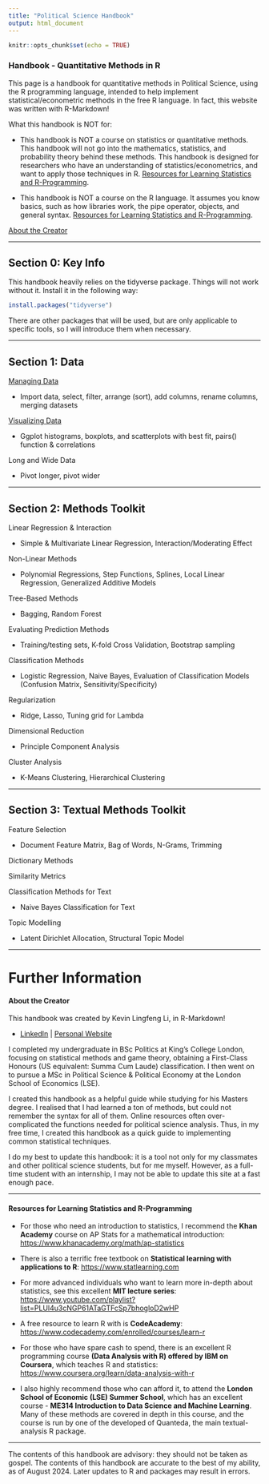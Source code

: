 ```yaml
---
title: "Political Science Handbook"
output: html_document
---
```


```r
knitr::opts_chunk$set(echo = TRUE)
```

### Handbook - Quantitative Methods in R

This page is a handbook for quantitative methods in Political Science, using the R programming language, intended to help implement statistical/econometric methods in the free R language. In fact, this website was written with R-Markdown!

What this handbook is NOT for:

-   This handbook is NOT a course on statistics or quantitative methods. This handbook will not go into the mathematics, statistics, and probability theory behind these methods. This handbook is designed for researchers who have an understanding of statistics/econometrics, and want to apply those techniques in R. [Resources for Learning Statistics and R-Programming].

-   This handbook is NOT a course on the R language. It assumes you know basics, such as how libraries work, the pipe operator, objects, and general syntax. [Resources for Learning Statistics and R-Programming].

[About the Creator]

------------------------------------------------------------------------

## Section 0: Key Info

This handbook heavily relies on the tidyverse package. Things will not work without it. Install it in the following way:

```r
install.packages("tidyverse")
```

There are other packages that will be used, but are only applicable to specific tools, so I will introduce them when necessary.

------------------------------------------------------------------------

## Section 1: Data

[Managing Data](https://politicalscience.github.io/r/managing_data.html)

-   Import data, select, filter, arrange (sort), add columns, rename columns, merging datasets

[Visualizing Data](https://politicalscience.github.io/r/visualizing_data.html)

-   Ggplot histograms, boxplots, and scatterplots with best fit, pairs() function & correlations

Long and Wide Data

-   Pivot longer, pivot wider

------------------------------------------------------------------------

## Section 2: Methods Toolkit

Linear Regression & Interaction

-   Simple & Multivariate Linear Regression, Interaction/Moderating Effect

Non-Linear Methods

-   Polynomial Regressions, Step Functions, Splines, Local Linear Regression, Generalized Additive Models

Tree-Based Methods

-   Bagging, Random Forest

Evaluating Prediction Methods

-   Training/testing sets, K-fold Cross Validation, Bootstrap sampling

Classification Methods

-   Logistic Regression, Naive Bayes, Evaluation of Classification Models (Confusion Matrix, Sensitivity/Specificity)

Regularization

-   Ridge, Lasso, Tuning grid for Lambda

Dimensional Reduction

-   Principle Component Analysis

Cluster Analysis

-   K-Means Clustering, Hierarchical Clustering

------------------------------------------------------------------------

## Section 3: Textual Methods Toolkit

Feature Selection

-   Document Feature Matrix, Bag of Words, N-Grams, Trimming

Dictionary Methods

Similarity Metrics

Classification Methods for Text

-   Naive Bayes Classification for Text

Topic Modelling

-   Latent Dirichlet Allocation, Structural Topic Model

------------------------------------------------------------------------

# Further Information

#### About the Creator

This handbook was created by Kevin Lingfeng Li, in R-Markdown!

-   [LinkedIn](https://www.linkedin.com/in/kevinlingfengli/) \| [Personal Website](https://kevinli03.github.io)

I completed my undergraduate in BSc Politics at King's College London, focusing on statistical methods and game theory, obtaining a First-Class Honours (US equivalent: Summa Cum Laude) classification. I then went on to pursue a MSc in Political Science & Political Economy at the London School of Economics (LSE).

I created this handbook as a helpful guide while studying for his Masters degree. I realised that I had learned a ton of methods, but could not remember the syntax for all of them. Online resources often over-complicated the functions needed for political science analysis. Thus, in my free time, I created this handbook as a quick guide to implementing common statistical techniques.

I do my best to update this handbook: it is a tool not only for my classmates and other political science students, but for me myself. However, as a full-time student with an internship, I may not be able to update this site at a fast enough pace.

------------------------------------------------------------------------

#### Resources for Learning Statistics and R-Programming

-   For those who need an introduction to statistics, I recommend the **Khan Academy** course on AP Stats for a mathematical introduction: <https://www.khanacademy.org/math/ap-statistics>

-   There is also a terrific free textbook on **Statistical learning with applications to R**: <https://www.statlearning.com>

-   For more advanced individuals who want to learn more in-depth about statistics, see this excellent **MIT lecture series**: <https://www.youtube.com/playlist?list=PLUl4u3cNGP61ATaGTFcSp7bhogloD2wHP>

-   A free resource to learn R with is **CodeAcademy**: <https://www.codecademy.com/enrolled/courses/learn-r>

-   For those who have spare cash to spend, there is an excellent R programming course **(Data Analysis with R) offered by IBM on Coursera**, which teaches R and statistics: <https://www.coursera.org/learn/data-analysis-with-r>

-   I also highly recommend those who can afford it, to attend the **London School of Economic (LSE) Summer School**, which has an excellent course - **ME314 Introduction to Data Science and Machine Learning**. Many of these methods are covered in depth in this course, and the course is run by one of the developed of Quanteda, the main textual-analysis R package.

------------------------------------------------------------------------

The contents of this handbook are advisory: they should not be taken as gospel. The contents of this handbook are accurate to the best of my ability, as of August 2024. Later updates to R and packages may result in errors.
